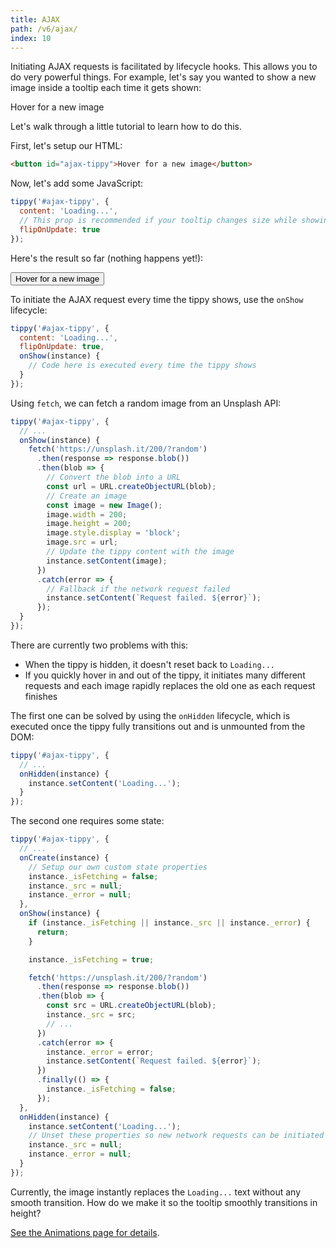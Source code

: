 ```yaml
---
title: AJAX
path: /v6/ajax/
index: 10
---
```



Initiating AJAX requests is facilitated by lifecycle hooks. This allows you to
do very powerful things. For example, let's say you wanted to show a new image
inside a tooltip each time it gets shown:

<Demo>
  <Ajax>Hover for a new image</Ajax>
</Demo>

Let's walk through a little tutorial to learn how to do this.

First, let's setup our HTML:

```html
<button id="ajax-tippy">Hover for a new image</button>
```

Now, let's add some JavaScript:

```js
tippy('#ajax-tippy', {
  content: 'Loading...',
  // This prop is recommended if your tooltip changes size while showing
  flipOnUpdate: true
});
```

Here's the result so far (nothing happens yet!):

<Demo>
  <Tippy content="Loading..." animation="fade" animateFill={false}>
    <Button>Hover for a new image</Button>
  </Tippy>
</Demo>

To initiate the AJAX request every time the tippy shows, use the `onShow`
lifecycle:

```js
tippy('#ajax-tippy', {
  content: 'Loading...',
  flipOnUpdate: true,
  onShow(instance) {
    // Code here is executed every time the tippy shows
  }
});
```

Using `fetch`, we can fetch a random image from an Unsplash API:

```js
tippy('#ajax-tippy', {
  // ...
  onShow(instance) {
    fetch('https://unsplash.it/200/?random')
      .then(response => response.blob())
      .then(blob => {
        // Convert the blob into a URL
        const url = URL.createObjectURL(blob);
        // Create an image
        const image = new Image();
        image.width = 200;
        image.height = 200;
        image.style.display = 'block';
        image.src = url;
        // Update the tippy content with the image
        instance.setContent(image);
      })
      .catch(error => {
        // Fallback if the network request failed
        instance.setContent(`Request failed. ${error}`);
      });
  }
});
```

There are currently two problems with this:

- When the tippy is hidden, it doesn't reset back to `Loading...`
- If you quickly hover in and out of the tippy, it initiates many different
  requests and each image rapidly replaces the old one as each request finishes

The first one can be solved by using the `onHidden` lifecycle, which is executed
once the tippy fully transitions out and is unmounted from the DOM:

```js
tippy('#ajax-tippy', {
  // ...
  onHidden(instance) {
    instance.setContent('Loading...');
  }
});
```

The second one requires some state:

```js
tippy('#ajax-tippy', {
  // ...
  onCreate(instance) {
    // Setup our own custom state properties
    instance._isFetching = false;
    instance._src = null;
    instance._error = null;
  },
  onShow(instance) {
    if (instance._isFetching || instance._src || instance._error) {
      return;
    }

    instance._isFetching = true;

    fetch('https://unsplash.it/200/?random')
      .then(response => response.blob())
      .then(blob => {
        const src = URL.createObjectURL(blob);
        instance._src = src;
        // ...
      })
      .catch(error => {
        instance._error = error;
        instance.setContent(`Request failed. ${error}`);
      })
      .finally(() => {
        instance._isFetching = false;
      });
  },
  onHidden(instance) {
    instance.setContent('Loading...');
    // Unset these properties so new network requests can be initiated
    instance._src = null;
    instance._error = null;
  }
});
```

Currently, the image instantly replaces the `Loading...` text without any smooth
transition. How do we make it so the tooltip smoothly transitions in height?

[See the Animations page for details](../animations/#dimensions-transition).
